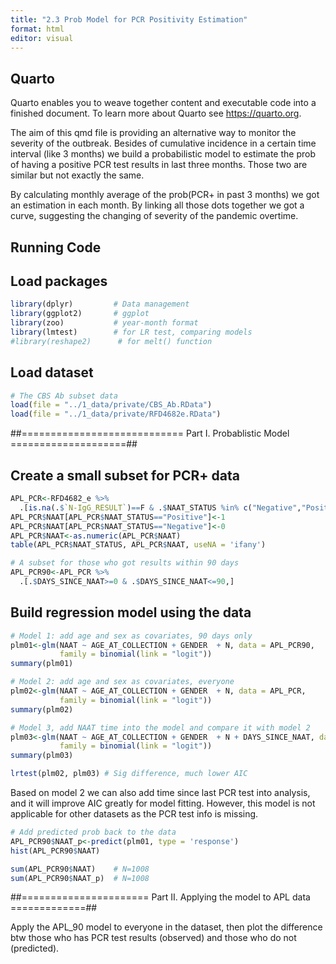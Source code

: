 ```yaml
---
title: "2.3 Prob Model for PCR Positivity Estimation"
format: html
editor: visual
---
```


## Quarto

Quarto enables you to weave together content and executable code into a finished document. To learn more about Quarto see <https://quarto.org>.

The aim of this qmd file is providing an alternative way to monitor the severity of the outbreak. Besides of cumulative incidence in a certain time interval (like 3 months) we build a probabilistic model to estimate the prob of having a positive PCR test results in last three months. Those two are similar but not exactly the same.

By calculating monthly average of the prob(PCR+ in past 3 months) we got an estimation in each month. By linking all those dots together we got a curve, suggesting the changing of severity of the pandemic overtime.

## Running Code

## Load packages
```r
library(dplyr)         # Data management
library(ggplot2)       # ggplot
library(zoo)           # year-month format
library(lmtest)        # for LR test, comparing models
#library(reshape2)      # for melt() function
```

## Load dataset
```r
# The CBS Ab subset data
load(file = "../1_data/private/CBS_Ab.RData")
load(file = "../1_data/private/RFD4682e.RData")
```

##============================ Part I. Probablistic Model ====================##

## Create a small subset for PCR+ data
```r
APL_PCR<-RFD4682_e %>%
  .[is.na(.$`N-IgG_RESULT`)==F & .$NAAT_STATUS %in% c("Negative","Positive"),]
APL_PCR$NAAT[APL_PCR$NAAT_STATUS=="Positive"]<-1
APL_PCR$NAAT[APL_PCR$NAAT_STATUS=="Negative"]<-0
APL_PCR$NAAT<-as.numeric(APL_PCR$NAAT)
table(APL_PCR$NAAT_STATUS, APL_PCR$NAAT, useNA = 'ifany')

# A subset for those who got results within 90 days
APL_PCR90<-APL_PCR %>%
  .[.$DAYS_SINCE_NAAT>=0 & .$DAYS_SINCE_NAAT<=90,]
```

## Build regression model using the data
```r
# Model 1: add age and sex as covariates, 90 days only
plm01<-glm(NAAT ~ AGE_AT_COLLECTION + GENDER  + N, data = APL_PCR90,
           family = binomial(link = "logit"))
summary(plm01)

# Model 2: add age and sex as covariates, everyone
plm02<-glm(NAAT ~ AGE_AT_COLLECTION + GENDER  + N, data = APL_PCR,
           family = binomial(link = "logit"))
summary(plm02)

# Model 3, add NAAT time into the model and compare it with model 2
plm03<-glm(NAAT ~ AGE_AT_COLLECTION + GENDER  + N + DAYS_SINCE_NAAT, data = APL_PCR,
           family = binomial(link = "logit"))
summary(plm03)

lrtest(plm02, plm03) # Sig difference, much lower AIC
```
Based on model 2 we can also add time since last PCR test into analysis, and it will improve AIC greatly for model fitting. However, this model is not applicable for other datasets as the PCR test info is missing.

```r
# Add predicted prob back to the data
APL_PCR90$NAAT_p<-predict(plm01, type = 'response')
hist(APL_PCR90$NAAT)

sum(APL_PCR90$NAAT)    # N=1008
sum(APL_PCR90$NAAT_p)  # N=1008
```

##====================== Part II. Applying the model to APL data =============##

Apply the APL_90 model to everyone in the dataset, then plot the difference btw those who has PCR test results (observed) and those who do not (predicted).

```r

```




